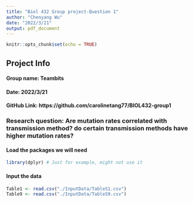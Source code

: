 ```yaml
---
title: "Biol 432 Group project-Question 1"
author: "Chenyang Wu"
date: "2022/3/21"
output: pdf_document
---
```


```r
knitr::opts_chunk$set(echo = TRUE)
```

## Project Info
#### **Group name**: Teambits
#### **Date**: 2022/3/21
#### **GitHub Link**: https://github.com/carolinetang77/BIOL432-group1



### Research question: Are mutation rates correlated with transmission method? do certain transmission methods have higher mutation rates?

#### Load the packages we will need

```r
library(dplyr) # Just for example, might not use it
```

#### Input the data

```r
Table1 <- read.csv("./InputData/TableS1.csv")
Table9 <- read.csv("./InputData/TableS9.csv")
```




